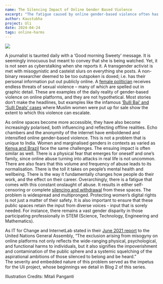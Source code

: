 ```yaml
---
name: The Silencing Impact of Online Gender Based Violence
excerpt: "The fatigue caused by online gender-based violence often has a chilling effect. It silences diverse voices in the very spaces that need to be more equitable and inclusive!"
author: Kaustubha
project: Uli
date: 2024-04-24
tags: online-harms
---
```


![](../images/silencing-impact-illustration.png)

A journalist is taunted daily with a ‘Good morning Sweety’ message. It is seemingly innocuous but meant to convey that she is being watched. Yet, it is not seen as cyberstalking when she reports it.
A transgender activist is met with misogynistic and casteist slurs on everything she posts. 
A non-binary researcher deemed to be too outspoken is doxed; i.e. has their personal information put out publicly online.
A [female politician](https://decoders.blob.core.windows.net/troll-patrol-india-findings/Amnesty_International_India_Troll_Patrol_India_Findings_2020.pdf) receives endless threats of sexual violence – many of which are spelled out in graphic detail. 
These are examples of the daily reality of gender-based violence on online platforms, and they are not hypothetical. Most stories don’t make the headlines, but examples like the infamous [‘Bulli Bai’ and ‘Sulli Deals’ cases](https://thewire.in/communalism/indian-muslim-woman-auction-bulli-bai) where Muslim women were put up for sale show the extent to which this violence can escalate.   


As online spaces become more accessible, they have also become increasingly polarised, both influencing and reflecting offline realities. Echo chambers and the anonymity of the internet have emboldened and intensified online gender-based violence. 
This is not a problem that is unique to India. Women and marginalised genders in contexts as varied as [Kenya and Brazil](https://itforchange.net/sites/default/files/2291/ITFC_Feminist%20Perspectives%20on%20Social%20Media%20Governance_0.pdf) face the same challenges. The ensuing impact is often similar as well. 
There is a physical fear that emerges for oneself and one’s family, since online abuse turning into attacks in real life is not uncommon. There are also fears that this volume and frequency of abuse leads to its normalisation. There is the toll it takes on people’s mental health and wellbeing. There is the way it fundamentally changes how people do their work, and the effect on their career. Overarchingly, there is a fatigue that comes with this constant onslaught of abuse. It results in either self-censoring or complete [silencing and withdrawal](https://www.amnesty.org/en/latest/news/2018/03/online-violence-against-women-chapter-5-5/) from these spaces. 
The problem is widespread and multipronged. Protecting women’s digital rights is not just a matter of their safety. It is also important to ensure that these public spaces retain the input from diverse voices - input that is sorely needed. For instance, there remains a vast gender disparity in those participating professionally in STEM (Science, Technology, Engineering and Mathematics). 


As IT for Change and InternetLab stated in their [June 2021 report](https://itforchange.net/sites/default/files/1738/ITforChangeInternetLab-SubmissionToGAReportGenderJustice-June2021.pdf) to the United Nations General Assembly, “The exclusion arising from misogyny on online platforms not only reflects the wide-ranging physical, psychological, and functional harms to individuals, but it also signifies the impoverishment and contamination of the public sphere and a systemic squelching of the aspirational ambitions of those silenced to belong and be heard.”  
The severity and embedded nature of this problem served as the impetus for the Uli project, whose beginnings we detail in Blog 2 of this series.  


Illustration Credits: Mitali Panganti
